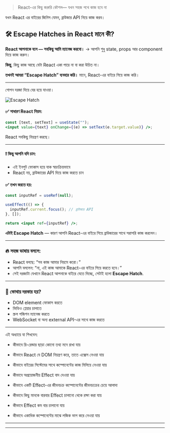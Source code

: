 > React-এর কিছু জরুরি কৌশল— যখন সহজ পথে কাজ হবে না

যখন React এর বাইরের জিনিস যেমন, ব্রাউজার API নিয়ে কাজ করব।

## 🛠️ **Escape Hatches in React** মানে কী?

**React আপনাকে বলে — সবকিছু আমি ম্যানেজ করবো।**
→ আপনি শুধু state, props আর component দিয়ে কাজ করুন।

**কিন্তু**, কিছু কাজ আছে যেটা React একা পারে না বা করা উচিত না।

**তখনই আমরা “Escape Hatch” ব্যবহার করি।**
মানে, React-এর বাইরে গিয়ে কাজ করি।

---

গোপন দরজা দিয়ে বের হয়ে যাওয়া।

<img src="/images/escape-hatches.png" alt="Escape Hatch" />

#### ✅ সাধারণ React নিয়ম:

```jsx
const [text, setText] = useState("");
<input value={text} onChange={(e) => setText(e.target.value)} />;
```

React সবকিছু নিয়ন্ত্রণ করছে।

---

#### ❗ কিন্তু আপনি যদি চান:

- এই ইনপুট ফোকাস হয়ে যাক স্বয়ংক্রিয়ভাবে
- React নয়, ব্রাউজারের API দিয়ে কাজ করতে চান

#### ✅ তখন করতে হয়:

```jsx
const inputRef = useRef(null);

useEffect(() => {
  inputRef.current.focus(); // ব্রাউজার API
}, []);

return <input ref={inputRef} />;
```

**এটাই Escape Hatch** — কারণ আপনি React-এর বাইরে গিয়ে ব্রাউজারের সাথে সরাসরি কাজ করলেন।

---

### 🔥 সহজ ভাষায় বললে:

- React বলছে: “সব কাজ আমার নিয়মে করো।”
- আপনি বললেন: “না, এই কাজ আমাকে React-এর বাইরে গিয়ে করতে হবে।”
- সেই দরজাটা যেখানে React আপনাকে বাইরে যেতে দিচ্ছে, সেটাই হলো **Escape Hatch**.

---

### 📌 কোথায় দরকার হয়?

- DOM element ফোকাস করতে
- ভিডিও প্লেয়ার চালাতে
- স্ক্রল পজিশন ম্যানেজ করতে
- WebSocket বা অন্য external API-এর সাথে কাজ করতে

---

এই অধ্যায়ে যা শিখবেন:

- কীভাবে রি-রেন্ডার ছাড়া কোনো তথ্য মনে রাখা যায়

- কীভাবে React যে DOM নিয়ন্ত্রণ করে, তাতে এক্সেস নেওয়া যায়

- কীভাবে বাইরের সিস্টেমের সাথে কম্পোনেন্টের কাজ মিলিয়ে নেওয়া যায়

- কীভাবে অপ্রয়োজনীয় Effect বাদ দেওয়া যায়

- কীভাবে একটি Effect-এর জীবনচক্র কম্পোনেন্টের জীবনচক্রের চেয়ে আলাদা

- কীভাবে কিছু মানকে বারবার Effect চালানো থেকে রক্ষা করা যায়

- কীভাবে Effect কম বার চালানো যায়

- কীভাবে একাধিক কম্পোনেন্টের মাঝে লজিক ভাগ করে নেওয়া যায়

<hr />
<Donate />
<hr />
<GiscusComments
  repo="codedbyMojnu/react-bangla-tutorial"
  repoId="R_kgDOLDE87Q"
  category="General"
  categoryId="DIC_kwDOLDE87c4CtCIY"
  mapping="pathname"
  inputPosition="top"
  theme="preferred_color_scheme"
  lang="en"
/>
